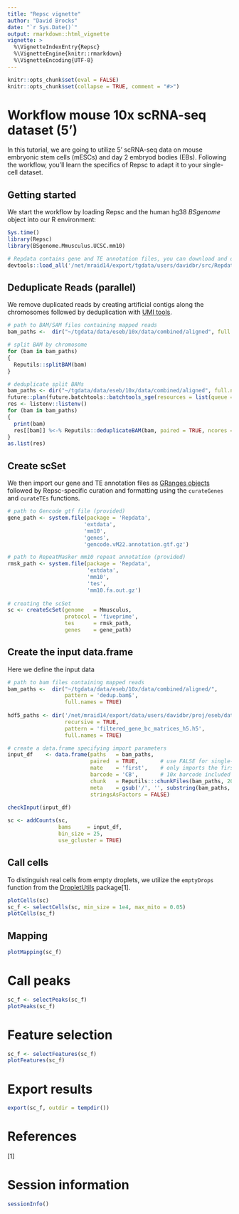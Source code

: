 ```yaml
---
title: "Repsc vignette"
author: "David Brocks"
date: "`r Sys.Date()`"
output: rmarkdown::html_vignette
vignette: >
  %\VignetteIndexEntry{Repsc}
  %\VignetteEngine{knitr::rmarkdown}
  %\VignetteEncoding{UTF-8}
---
```


```r
knitr::opts_chunk$set(eval = FALSE)
knitr::opts_chunk$set(collapse = TRUE, comment = "#>")
```

# Workflow mouse 10x scRNA-seq dataset (5')
In this tutorial, we are going to utilize 5' scRNA-seq data on mouse embryonic stem cells (mESCs) and day 2 embryod bodies (EBs). Following the workflow, you'll learn the specifics of Repsc to adapt it to your single-cell dataset.


## Getting started

We start the workflow by loading Repsc and the human hg38 _BSgenome_ object into our R environment:
```r
Sys.time()
library(Repsc)
library(BSgenome.Mmusculus.UCSC.mm10)

# Repdata contains gene and TE annotation files, you can download and define those files manually (see below)
devtools::load_all('/net/mraid14/export/tgdata/users/davidbr/src/Repdata/')
```

## Deduplicate Reads (parallel)

We remove duplicated reads by creating artificial contigs along the chromosomes followed by deduplication with [UMI tools](https://github.com/CGATOxford/UMI-tools).

```r
# path to BAM/SAM files containing mapped reads                         
bam_paths <-  dir("~/tgdata/data/eseb/10x/data/combined/aligned", full.names = TRUE, pattern = 'bam.bam$')

# split BAM by chromosome
for (bam in bam_paths)
{
  Reputils::splitBAM(bam)
}

# deduplicate split BAMs
bam_paths <- dir("~/tgdata/data/eseb/10x/data/combined/aligned", full.names = TRUE, pattern = 'chr[0-9, X, Y, MT]*.bam$')
future::plan(future.batchtools::batchtools_sge(resources = list(queue = "all.q", threads = 3, memory = 25), workers = Inf))
res <- listenv::listenv()
for (bam in bam_paths)
{
  print(bam)
  res[[bam]] %<-% Reputils::deduplicateBAM(bam, paired = TRUE, ncores = 3, align_dist = 1e3) %packages% "data.table"
}
as.list(res)
```


## Create scSet

We then import our gene and TE annotation files as [GRanges objects](https://bioconductor.org/packages/release/bioc/vignettes/GenomicRanges/inst/doc/GenomicRangesIntroduction.html) followed by Repsc-specific curation and formatting using the `curateGenes` and `curateTEs` functions.
```r
# path to Gencode gtf file (provided)
gene_path <- system.file(package = 'Repdata', 
                        'extdata', 
                        'mm10',
                        'genes',
                        'gencode.vM22.annotation.gtf.gz')

# path to RepeatMasker mm10 repeat annotation (provided)
rmsk_path <- system.file(package = 'Repdata', 
                         'extdata', 
                         'mm10',
                         'tes',
                         'mm10.fa.out.gz')
                         
# creating the scSet
sc <- createScSet(genome   = Mmusculus,
                  protocol = 'fiveprime',
                  tes      = rmsk_path,
                  genes    = gene_path)
```

## Create the input data.frame

Here we define the input data
 
```r
# path to bam files containing mapped reads                         
bam_paths <-  dir("~/tgdata/data/eseb/10x/data/combined/aligned/", 
                  pattern = 'dedup.bam$', 
                  full.names = TRUE)
                  
hdf5_paths <- dir('/net/mraid14/export/data/users/davidbr/proj/eseb/data/',
                  recursive = TRUE,
                  pattern = 'filtered_gene_bc_matrices_h5.h5',
                  full.names = TRUE)

# create a data.frame specifying import parameters                 
input_df    <- data.frame(paths   = bam_paths,
                          paired  = TRUE,       # use FALSE for single-end libraries
                          mate    = 'first',    # only imports the first mate of properly aligned read pairs, set to NA when using single-end libraries
                          barcode = 'CB',       # 10x barcode included in BAM flag
                          chunk   = Reputils:::chunkFiles(bam_paths, 20),
                          meta    = gsub('/', '', substring(bam_paths, 57, 64)),
                          stringsAsFactors = FALSE)
                        
checkInput(input_df)                      
```

```r
sc <- addCounts(sc,
                bams     = input_df,
                bin_size = 25,
                use_gcluster = TRUE)
```

## Call cells

To distinguish real cells from empty droplets, we utilize the `emptyDrops` function from the [DropletUtils](https://rdrr.io/github/MarioniLab/DropletUtils/) package[1].

```r
plotCells(sc)
sc_f <- selectCells(sc, min_size = 1e4, max_mito = 0.05)
plotCells(sc_f)
```

## Mapping
```r
plotMapping(sc_f)
```

# Call peaks
```r
sc_f <- selectPeaks(sc_f)
plotPeaks(sc_f)
```

# Feature selection
```r
sc_f <- selectFeatures(sc_f)
plotFeatures(sc_f)
```

# Export results
```r
export(sc_f, outdir = tempdir())
```
      
# References
[1]   

# Session information
```r
sessionInfo()
```          